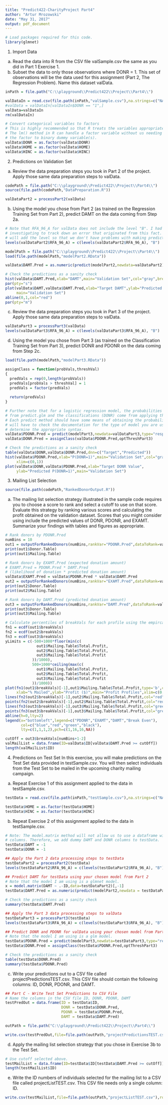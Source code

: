 ```yaml
---
title: "Predict422-CharityProject Part4"
author: "Artur Mrozowski"
date: "May 31, 2017"
output: pdf_document
---
```




```r
# Load packages required for this code.
library(glmnet)

```

1. Import Data
a. Read the data into R from the CSV file valSample.csv the same as you did in Part 1 Exercise 1.
b. Subset the data to only those observations where DONR = 1. This set of observations will be the data used
for this assignment (Part 2, The Regression Problem). Name this dataset valData.
```r
inPath = file.path("C:\\playground\\Predict422\\Project\\Part4\\")

valDataIn = read.csv(file.path(inPath,"valSample.csv"),na.strings=c("NA"," "))
#valData = valDataIn[valDataIn$DONR == "1",]
valData=valDataIn
rm(valDataIn)

```


```r
# Convert categorical variables to factors
# This is highly recommended so that R treats the variables appropriately.
# The lm() method in R can handle a factor variable without us needing to convert 
# the factor to binary dummy variable(s).
valData$DONR = as.factor(valData$DONR)
valData$HOME = as.factor(valData$HOME)
valData$HINC = as.factor(valData$HINC)
```
2. Predictions on Validation Set
a. Review the data preparation steps you took in Part 2 of the project. Apply those same data preparation steps
to valData.
```r

codePath = file.path("C:\\playground\\Predict422\\Project\\Part4\\")
source(file.path(codePath,"DataPreparation.R"))

valDataPart2 = processPart2(valData)
```

b. Using the model you chose from Part 2 (as trained on the Regression Training Set from Part 2), predict
DAMT on the data coming from Step 2a.
```r
# Note that RFA_96_A for valData does not include the level "B". I had to do some 
# investigating to track down an error that originated from this fact. Therefore, we
# will add the level so that we don't have problems with making predictions.
levels(valDataPart2$RFA_96_A) = c(levels(valDataPart2$RFA_96_A), "B")


```


```r
modelPath = file.path("C:\\playground\\Predict422\\Project\\Part4\\")
load(file.path(modelPath,"modelPart2.RData"))
```


```r
valData$DAMT.Pred = as.numeric(predict(modelPart2,newdata=valDataPart2))

# Check the predictions as a sanity check
hist(valData$DAMT.Pred,xlab="DAMT",main="Validation Set",col="gray",breaks=50)
par(pty="s")
plot(valData$DAMT,valData$DAMT.Pred,xlab="Target DAMT",ylab="Predicted DAMT",
     main="Validation Set")
abline(0,1,col="red")
par(pty="m")
```

c. Review the data preparation steps you took in Part 3 of the project. Apply those same data preparation steps
to valData.
```r
valDataPart3 = processPart3(valData)
levels(valDataPart3$RFA_96_A) = c(levels(valDataPart3$RFA_96_A), "B")
```

d. Using the model you chose from Part 3 (as trained on the Classification Training Set from Part 3), predict
DONR and PDONR on the data coming from Step 2c.
```r
load(file.path(modelPath,"modelPart3.RData"))
```


```r
assignClass = function(probVals,threshVal)
{
  predVals = rep(0,length(probVals))
  predVals[probVals > threshVal] = 1
  predVals = factor(predVals)
  
  return(predVals)
}
```


```r
# Further note that for a logistic regression model, the probabilities (PDONR) come 
# from predict.glm and the classifications (DONR) come from applying the optimal threshold.
# Each predict method should have some means of obtaining the probabilities. You
# will have to check the documentation for the type of model you are using to 
# determine the appropriate syntax.
valData$PDONR.Pred = predict(modelPart3,newdata=valDataPart3,type="response")
valData$DONR.Pred = assignClass(valData$PDONR.Pred,optThreshPart3)
```


```r
# Check the predictions as a sanity check
table(valData$DONR,valData$DONR.Pred,dnn=c("Target","Predicted"))
hist(valData$PDONR.Pred,xlab="P(DONR=1)",main="Validation Set",col="gray",breaks=50,
     xlim=c(0,1))
plot(valData$DONR,valData$PDONR.Pred,xlab="Target DONR Value",
     ylab="Predicted P(DONR=1)",main="Validation Set")
```

3. Mailing List Selection
```r
source(file.path(codePath,"RankedDonorOutput.R"))
```

a. The mailing list selection strategy illustrated in the sample code requires you to choose a score to rank and
select a cutoff to use on that score. Evaluate this strategy by ranking various scores and calculating the
profit obtained on the validation dataset. Scores that you might consider using include the predicted values
of DONR, PDONR, and EXAMT. Summarize your findings with tables and figures as appropriate.
```r
# Rank donors by PDONR.Pred
numBins = 10
out1 = outputForRankedDonors(numBins,rankVar="PDONR.Pred",dataToRank=valData)
print(out1$Donor.Table)
print(out1$Mailing.Table)
```


```r
# Rank donors by EXAMT.Pred (expected donation amount)
# EXAMT.Pred = PDONR.Pred * DAMT.Pred 
# (likelihood of donation * predicted donation amount)
valData$EXAMT.Pred = valData$PDONR.Pred * valData$DAMT.Pred
out2 = outputForRankedDonors(numBins,rankVar="EXAMT.Pred",dataToRank=valData)
print(out2$Donor.Table)
print(out2$Mailing.Table)
```


```r
# Rank donors by DAMT.Pred (predicted donation amount)
out3 = outputForRankedDonors(numBins,rankVar="DAMT.Pred",dataToRank=valData)
print(out3$Donor.Table)
print(out3$Mailing.Table)
```


```r
# Calculate percentiles of breakVals for each profile using the empircal CDF function.
fn1 = ecdf(out1$breakVals)
fn2 = ecdf(out2$breakVals)
fn3 = ecdf(out3$breakVals)
yLimits = c(-500+1000*floor(min(c(
              out1$Mailing.Table$Total.Profit,
              out2$Mailing.Table$Total.Profit,
              out3$Mailing.Table$Total.Profit
            ))/1000),
            500+1000*ceiling(max(c(
              out1$Mailing.Table$Total.Profit,
              out2$Mailing.Table$Total.Profit,
              out3$Mailing.Table$Total.Profit
            ))/1000))
plot(fn1(out1$breakVals)[-1],out1$Mailing.Table$Total.Profit,type='b',col="blue",
     xlab="% Mailed",ylab="Profit ($)",main="Profit Profiles",xlim=c(0,1),ylim=yLimits)
lines(fn2(out2$breakVals)[-1],out2$Mailing.Table$Total.Profit,col="red")
points(fn2(out2$breakVals)[-1],out2$Mailing.Table$Total.Profit,col="red",pch=16)
lines(fn3(out3$breakVals)[-1],out3$Mailing.Table$Total.Profit,col="green")
points(fn3(out3$breakVals)[-1],out3$Mailing.Table$Total.Profit,col="green",pch=16)
abline(h=0,lty=2)
legend(x="bottomleft",legend=c("PDONR","EXAMT","DAMT","Break Even"),
       col=c("blue","red","green","black"),
       lty=c(1,1,1,2),pch=c(1,16,16,NA))
```


```r
cutOff = out3$breakVals[numBins+1-2]
valMailList = data.frame(ID=valData$ID[valData$DAMT.Pred >= cutOff])
length(valMailList$ID)
```
4. Predictions on Test Set
In this exercise, you will make predictions on the Test Set data provided in testSample.csv. You will then
select individuals from the Test Set to be mailed in the upcoming charity mailing campaign.


a. Repeat Exercise 1 of this assignment applied to the data in testSample.csv.
```r
testData = read.csv(file.path(inPath,"testSample.csv"),na.strings=c("NA"," "))

testData$HOME = as.factor(testData$HOME)
testData$HINC = as.factor(testData$HINC)
```

b. Repeat Exercise 2 of this assignment applied to the data in testSample.csv.
```r
# Note: The model.matrix method will not allow us to use a dataframe with "missing" 
# columns. Therefore, we add dummy DAMT and DONR columns to testData.
testData$DAMT = -1
testData$DONR = -1
```


```r
## Apply the Part 2 data processing steps to testData
testDataPart2 = processPart2(testData)
levels(testDataPart2$RFA_96_A) = c(levels(testDataPart2$RFA_96_A), "B")
```


```r
## Predict DAMT for testData using your chosen model from Part 2
# Note that the model I am using is a glmnet model.
x = model.matrix(DAMT ~ .-ID,data=testDataPart2)[,-1]
testData$DAMT.Pred = as.numeric(predict(modelPart2,newdata = testDataPart2))
```


```r
# Check the predictions as a sanity check
summary(testData$DAMT.Pred)
```


```r
## Apply the Part 3 data processing steps to valData
testDataPart3 = processPart3(testData)
levels(testDataPart3$RFA_96_A) = c(levels(testDataPart3$RFA_96_A), "B")

## Predict DONR and PDONR for valData using your chosen model from Part 3
# Note that the model I am using is a glm model.
testData$PDONR.Pred = predict(modelPart3,newdata=testDataPart3,type="response")
testData$DONR.Pred = assignClass(testData$PDONR.Pred,optThreshPart3)

# Check the predictions as a sanity check
table(testData$DONR.Pred)
summary(testData$PDONR.Pred)
```

c. Write your predictions out to a CSV file called projectPredictionsTEST.csv. This CSV file
should contain the following columns: ID, DONR, PDONR, and DAMT.
```r
## Part C - Write Test Set Predictions to CSV File
# Name the columns in the CSV file ID, DONR, PDONR, DAMT
testPredOut = data.frame(ID = testData$ID,
                         DONR = testData$DONR.Pred,
                         PDONR = testData$PDONR.Pred,
                         DAMT = testData$DAMT.Pred)

outPath = file.path("C:\\playground\\Predict422\\Project\\Part4\\")

write.csv(testPredOut,file=file.path(outPath,"projectPredictionsTEST.csv"),row.names=FALSE)
```

d. Apply the mailing list selection strategy that you chose in Exercise 3b to the Test Set.
```r
# Use cutoff selected above.
testMailList = data.frame(ID=testData$ID[testData$DAMT.Pred >= cutOff])
length(testMailList$ID)
```
e. Write the ID numbers of individuals selected for the mailing list to a CSV file called
projectListTEST.csv. This CSV file needs only a single column: ID.

```r
write.csv(testMailList,file=file.path(outPath,"projectListTEST.csv"),row.names=FALSE)
```


```r

```


```r

```


```r

```


```r

```


```r

```


```r

```


```r

```


```r

```


```r

```


```r

```


```r

```


```r

```


```r

```


```r

```


```r

```


```r

```


```r

```


```r

```


```r

```


```r

```


```r

```


```r

```


```r

```


```r

```


```r

```


```r

```


```r

```


```r

```


```r

```


```r

```


```r

```


```r

```


```r

```


```r

```


```r

```


```r

```


```r

```


```r

```


```r

```

